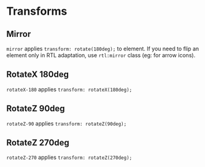 
# Transforms

## Mirror

`mirror` applies `transform: rotate(180deg);` to element. If you need to flip an element only in RTL adaptation, use `rtl:mirror` class (eg: for arrow icons).

<Story id="css-utilities-transforms--mirror" />

## RotateX 180deg

`rotateX-180` applies `transform: rotateX(180deg);`

<Story id="css-utilities-transforms--rotate-x-180" />

## RotateZ 90deg

`rotateZ-90` applies `transform: rotateZ(90deg);`

<Story id="css-utilities-transforms--rotate-z-90" />

## RotateZ 270deg

`rotateZ-270` applies `transform: rotateZ(270deg);`

<Story id="css-utilities-transforms--rotate-z-270" />

<div class="hidden">
    <Primary />
</div>
